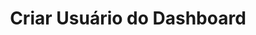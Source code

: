 ---
title: "Criar Usuário do Dashboard"
api: "POST https://regis.app.byefive.com.br/rest/users"
description: "Cria um novo usuário com acesso ao painel administrativo"
---